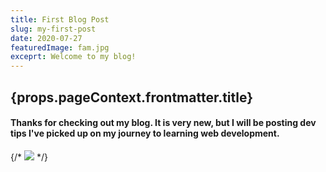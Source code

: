 ```yaml
---
title: First Blog Post
slug: my-first-post
date: 2020-07-27
featuredImage: fam.jpg
exceprt: Welcome to my blog!
---
```



<div className="px-6 lg:px-40 my-12 flex flex-col items-center">
  <h2 className="text-4xl text-main-navy">
    {props.pageContext.frontmatter.title}
  </h2>
  <h4 className="text-xl text-gray-600 text-center max-w-4xl">
    Thanks for checking out my blog. It is very new, but I will be posting dev
    tips I've picked up on my journey to learning web development.
  </h4>
  {/* <img src={Fam} className="self-center rounded-md shadow-md my-4" /> */}
</div>
